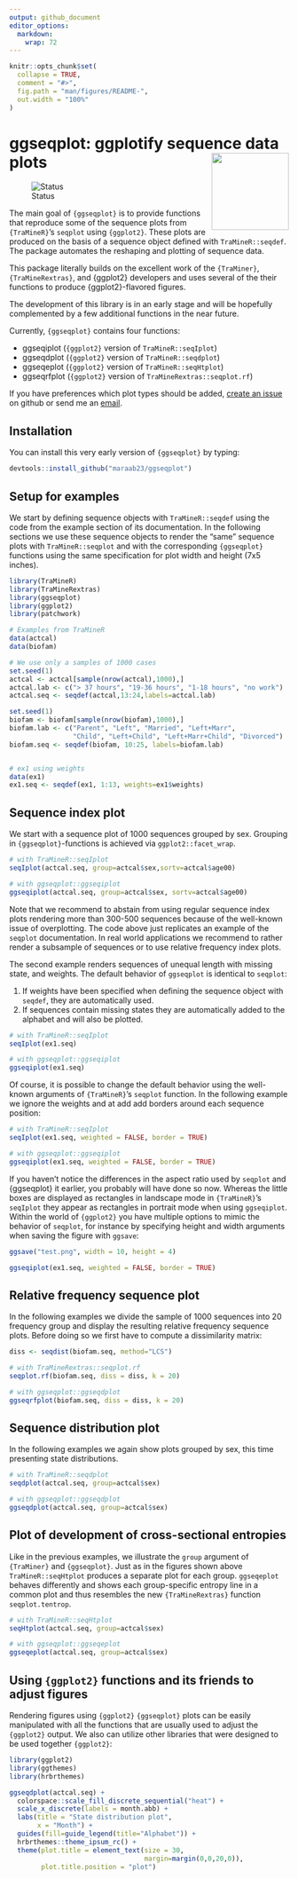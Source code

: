 ```yaml
---
output: github_document
editor_options: 
  markdown: 
    wrap: 72
---
```


<!-- README.md is generated from README.Rmd. Please edit that file -->

```r
knitr::opts_chunk$set(
  collapse = TRUE,
  comment = "#>",
  fig.path = "man/figures/README-",
  out.width = "100%"
)
```

# ggseqplot: ggplotify sequence data plots <img src='man/figures/logo.png' align="right" height="139" />

<!-- badges: start -->

![Status](https://img.shields.io/badge/status-early%20release-yellowgreen)

<!-- badges: end -->

The main goal of `{ggseqplot}` is to provide functions that reproduce some
of the sequence plots from `{TraMineR}`'s `seqplot` using `{ggplot2}`.
These plots are produced on the basis of a sequence object defined with
`TraMineR::seqdef`. The package automates the reshaping and plotting of
sequence data.

This package literally builds on the excellent work of the `{TraMiner}`, `{TraMineRextras}`, and {ggplot2} developers and uses several of the their functions to produce {ggplot2}-flavored figures.

The development of this library is in an early stage and will be hopefully complemented by a few
additional functions in the near future.

Currently, `{ggseqplot}` contains four functions:

-   ggseqiplot (`{ggplot2}` version of `TraMineR::seqIplot`)
-   ggseqdplot (`{ggplot2}` version of `TraMineR::seqdplot`)
-   ggseqeplot (`{ggplot2}` version of `TraMineR::seqHtplot`)
-   ggseqrfplot (`{ggplot2}` version of `TraMineRextras::seqplot.rf`)

If you have preferences which plot types should be added, [create an
issue](https://github.com/maraab23/ggseqplot/issues/new) on github or
send me an
[email](mailto:marcel.raab@ifb.uni-bamberg.de?subject=ggseqplot%3A%20feature%20request).

## Installation

You can install this very early version of `{ggseqplot}` by typing:

``` r
devtools::install_github("maraab23/ggseqplot")
```

## Setup for examples

We start by defining sequence objects with `TraMineR::seqdef` using the
code from the example section of its documentation. In the following
sections we use these sequence objects to render the "same" sequence
plots with `TraMineR::seqplot` and with the corresponding `{ggseqplot}`
functions using the same specification for plot width and height (7x5
inches).

```r
library(TraMineR)
library(TraMineRextras)
library(ggseqplot)
library(ggplot2)
library(patchwork)

# Examples from TraMineR
data(actcal)
data(biofam)

# We use only a samples of 1000 cases
set.seed(1)
actcal <- actcal[sample(nrow(actcal),1000),]
actcal.lab <- c("> 37 hours", "19-36 hours", "1-18 hours", "no work")
actcal.seq <- seqdef(actcal,13:24,labels=actcal.lab)

set.seed(1)
biofam <- biofam[sample(nrow(biofam),1000),]
biofam.lab <- c("Parent", "Left", "Married", "Left+Marr",
                "Child", "Left+Child", "Left+Marr+Child", "Divorced")
biofam.seq <- seqdef(biofam, 10:25, labels=biofam.lab)


# ex1 using weights
data(ex1)
ex1.seq <- seqdef(ex1, 1:13, weights=ex1$weights)
```

## Sequence index plot

We start with a sequence plot of 1000 sequences grouped by sex. Grouping
in `{ggseqplot}`-functions is achieved via `ggplot2::facet_wrap`.

```r
# with TraMineR::seqIplot
seqIplot(actcal.seq, group=actcal$sex,sortv=actcal$age00)
```

```r
# with ggseqplot::ggseqiplot
ggseqiplot(actcal.seq, group=actcal$sex, sortv=actcal$age00)
```

Note that we recommend to abstain from using regular sequence index
plots rendering more than 300-500 sequences because of the well-known
issue of overplotting. The code above just replicates an example of the
`seqplot` documentation. In real world applications we recommend to
rather render a subsample of sequences or to use relative frequency
index plots.

The second example renders sequences of unequal length with missing
state, and weights. The default behavior of `ggseqplot` is identical to
`seqplot`:

1.  If weights have been specified when defining the sequence object
    with `seqdef`, they are automatically used.
2.  If sequences contain missing states they are automatically added to
    the alphabet and will also be plotted.

```r
# with TraMineR::seqIplot
seqIplot(ex1.seq)
```

```r
# with ggseqplot::ggseqiplot
ggseqiplot(ex1.seq)
```

Of course, it is possible to change the default behavior using the
well-known arguments of `{TraMineR}`'s `seqplot` function. In the
following example we ignore the weights and at add add borders around
each sequence position:

```r
# with TraMineR::seqIplot
seqIplot(ex1.seq, weighted = FALSE, border = TRUE)
```

```r
# with ggseqplot::ggseqiplot
ggseqiplot(ex1.seq, weighted = FALSE, border = TRUE)
```

If you haven't notice the differences in the aspect ratio used by
`seqplot` and {ggseqplot} it earlier, you probably will have done so
now. Whereas the little boxes are displayed as rectangles in landscape
mode in `{TraMineR}`'s `seqIplot` they appear as rectangles in portrait
mode when using `ggseqiplot`. Within the world of `{ggplot2}` you have
multiple options to mimic the behavior of `seqplot`, for instance by
specifying height and width arguments when saving the figure with
`ggsave`:

```r
ggsave("test.png", width = 10, height = 4)
```

```r
ggseqiplot(ex1.seq, weighted = FALSE, border = TRUE)
```

## Relative frequency sequence plot

In the following examples we divide the sample of 1000 sequences into 20
frequency group and display the resulting relative frequency sequence plots. 
Before doing so we first have to compute a dissimilarity matrix:

```r
diss <- seqdist(biofam.seq, method="LCS")
```

```r
# with TraMineRextras::seqplot.rf
seqplot.rf(biofam.seq, diss = diss, k = 20)
```

```r
# with ggseqplot::ggseqdplot
ggseqrfplot(biofam.seq, diss = diss, k = 20)
```

## Sequence distribution plot

In the following examples we again show plots grouped by sex, this time
presenting state distributions.

```r
# with TraMineR::seqdplot
seqdplot(actcal.seq, group=actcal$sex)
```

```r
# with ggseqplot::ggseqdplot
ggseqdplot(actcal.seq, group=actcal$sex)
```


## Plot of development of cross-sectional entropies

Like in the previous examples, we illustrate the `group` argument of
`{TraMiner}` and `{ggseqplot}`. Just as in the figures shown above
`TraMineR::seqHtplot` produces a separate plot for each group.
`ggseqeplot` behaves differently and shows each group-specific entropy
line in a common plot and thus resembles the new `{TraMineRextras}` function `seqplot.tentrop`.

```r
# with TraMineR::seqHtplot
seqHtplot(actcal.seq, group=actcal$sex)
```

```r
# with ggseqplot::ggseqeplot
ggseqeplot(actcal.seq, group=actcal$sex)
```

## Using `{ggplot2}` functions and its friends to adjust figures

Rendering figures using `{ggplot2}` `{ggseqplot}` plots can be easily
manipulated with all the functions that are usually used to adjust the
`{ggplot2}` output. We also can utilize other libraries that were
designed to be used together `{ggplot2}`:

```r

library(ggplot2)
library(ggthemes)
library(hrbrthemes)

ggseqdplot(actcal.seq) +
  colorspace::scale_fill_discrete_sequential("heat") +
  scale_x_discrete(labels = month.abb) +
  labs(title = "State distribution plot",
       x = "Month") +
  guides(fill=guide_legend(title="Alphabet")) +
  hrbrthemes::theme_ipsum_rc() +
  theme(plot.title = element_text(size = 30, 
                                  margin=margin(0,0,20,0)),
        plot.title.position = "plot")
```
